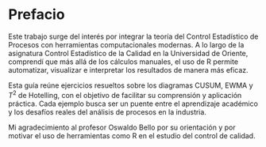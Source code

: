 # Prefacio {.unnumbered}

Este trabajo surge del interés por integrar la teoría del Control Estadístico de Procesos con herramientas computacionales modernas. A lo largo de la asignatura Control Estadístico de la Calidad en la Universidad de Oriente, comprendí que más allá de los cálculos manuales, el uso de R permite automatizar, visualizar e interpretar los resultados de manera más eficaz.

Esta guía reúne ejercicios resueltos sobre los diagramas CUSUM, EWMA y $T^2$ de Hotelling, con el objetivo de facilitar su comprensión y aplicación práctica. Cada ejemplo busca ser un puente entre el aprendizaje académico y los desafíos reales del análisis de procesos en la industria.

Mi agradecimiento al profesor Oswaldo Bello por su orientación y por motivar el uso de herramientas como R en el estudio del control de calidad.